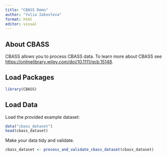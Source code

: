 ```yaml
---
title: "CBASS Demo"
author: "Yulia Iakovleva"
format: html
editor: visual
---
```


## About CBASS

CBASS allows you to process CBASS data. To learn more about CBASS see <https://onlinelibrary.wiley.com/doi/10.1111/gcb.15148>.

## Load Packages

```r
library(CBASS)
```

## Load Data

Load the provided example dataset:

```r
data("cbass_dataset")
head(cbass_dataset)
```

Make your data tidy and validate.

```r
cbass_dataset <- process_and_validate_cbass_dataset(cbass_dataset)
```
